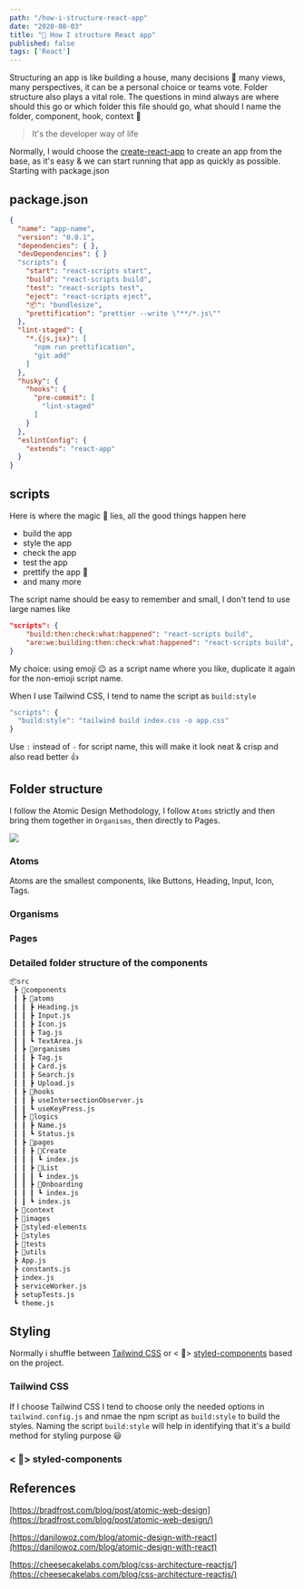 ```yaml
---
path: "/how-i-structure-react-app"
date: "2020-08-03"
title: "🏢 How I structure React app"
published: false
tags: ['React']
---
```


Structuring an app is like building a house, many decisions 🤯 many views, many perspectives, it can be a personal choice or teams vote. Folder structure also plays a vital role. The questions in mind always are where should this go or which folder this file should go, what should I name the folder, component, hook, context 🤔

> It's the developer way of life

Normally, I would choose the [create-react-app](https://reactjs.org/docs/create-a-new-react-app.html#create-react-app) to create an app from the base, as it's easy & we can start running that app as quickly as possible.  Starting with package.json

## package.json

```json
{
  "name": "app-name",
  "version": "0.0.1",
  "dependencies": { },
  "devDependencies": { }
  "scripts": {
    "start": "react-scripts start",
    "build": "react-scripts build",
    "test": "react-scripts test",
    "eject": "react-scripts eject",		
    "📦": "bundlesize",
    "prettification": "prettier --write \"**/*.js\""
  },
  "lint-staged": {
    "*.{js,jsx}": [
      "npm run prettification",
      "git add"
    ]
  },
  "husky": {
    "hooks": {
      "pre-commit": [
        "lint-staged"
      ]
    }
  },
  "eslintConfig": {
    "extends": "react-app"
  }
}
```

## scripts

Here is where the magic 🎩 lies, all the good things happen here

- build the app
- style the app
- check the app
- test the app
- prettify the app 🥳
- and many more

The script name should be easy to remember and small, I don't tend to use large names like 

```json
"scripts": {
	"build:then:check:what:happened": "react-scripts build",
	"are:we:building:then:check:what:happened": "react-scripts build",
}
```

My choice: using emoji 😉 as a script name where you like, duplicate it again for the non-emoji script name.

When I use Tailwind CSS, I tend to name the script as `build:style`

```jsx
"scripts": {
  "build:style": "tailwind build index.css -o app.css"
}

```

Use `:` instead of `-` for script name, this will make it look neat & crisp and also read better 👍

## Folder structure

I follow the Atomic Design Methodology, I follow `Atoms` strictly and then bring them together in `Organisms`, then directly to Pages. 

![](./Atomic_Design.jpg)

### Atoms

Atoms are the smallest components, like Buttons, Heading, Input, Icon, Tags.

### Organisms

### Pages

### Detailed folder structure of the components

```markdown
📦src
 ┣ 📂components
 ┃ ┣ 📂atoms
 ┃ ┃ ┣ Heading.js
 ┃ ┃ ┣ Input.js
 ┃ ┃ ┣ Icon.js
 ┃ ┃ ┣ Tag.js
 ┃ ┃ ┗ TextArea.js
 ┃ ┣ 📂organisms
 ┃ ┃ ┣ Tag.js
 ┃ ┃ ┣ Card.js
 ┃ ┃ ┣ Search.js
 ┃ ┃ ┣ Upload.js
 ┃ ┣ 📂hooks
 ┃ ┃ ┣ useIntersectionObserver.js
 ┃ ┃ ┗ useKeyPress.js
 ┃ ┣ 📂logics
 ┃ ┃ ┣ Name.js
 ┃ ┃ ┗ Status.js
 ┃ ┣ 📂pages
 ┃ ┃ ┣ 📂Create
 ┃ ┃ ┃ ┗ index.js
 ┃ ┃ ┣ 📂List
 ┃ ┃ ┃ ┗ index.js
 ┃ ┃ ┣ 📂Onboarding
 ┃ ┃ ┃ ┗ index.js
 ┃ ┃ ┗ index.js
 ┣ 📂context
 ┣ 📂images
 ┣ 📂styled-elements
 ┣ 📂styles
 ┣ 📂tests
 ┣ 📂utils
 ┣ App.js
 ┣ constants.js
 ┣ index.js
 ┣ serviceWorker.js
 ┣ setupTests.js
 ┗ theme.js
```

## Styling

Normally i shuffle between [Tailwind CSS](https://tailwindcss.com/) or < 💅> [styled-components](https://styled-components.com/) based on the project.

### Tailwind CSS

If I choose Tailwind CSS I tend to choose only the needed options in `tailwind.config.js` and  nmae the npm script as `build:style` to build the styles. Naming the script `build:style` will help in identifying that it's a build method for styling purpose 😃

### < 💅> styled-components

 

## References

[https://bradfrost.com/blog/post/atomic-web-design](https://bradfrost.com/blog/post/atomic-web-design/)

[https://danilowoz.com/blog/atomic-design-with-react](https://danilowoz.com/blog/atomic-design-with-react)

[https://cheesecakelabs.com/blog/css-architecture-reactjs/](https://cheesecakelabs.com/blog/css-architecture-reactjs/)